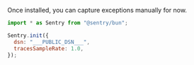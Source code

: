 Once installed, you can capture exceptions manually for now.

<SignInNote />

```javascript {tabTitle:ESM}
import * as Sentry from "@sentry/bun";

Sentry.init({
  dsn: "___PUBLIC_DSN___",
  tracesSampleRate: 1.0,
});
```

